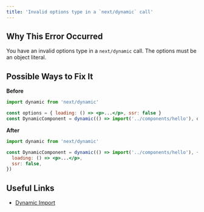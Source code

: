 ```yaml
---
title: 'Invalid options type in a `next/dynamic` call'
---
```


## Why This Error Occurred

You have an invalid options type in a `next/dynamic` call. The options must be an object literal.

## Possible Ways to Fix It

**Before**

```jsx filename="example.js"
import dynamic from 'next/dynamic'

const options = { loading: () => <p>...</p>, ssr: false }
const DynamicComponent = dynamic(() => import('../components/hello'), options)
```

**After**

```jsx filename="example.js"
import dynamic from 'next/dynamic'

const DynamicComponent = dynamic(() => import('../components/hello'), {
  loading: () => <p>...</p>,
  ssr: false,
})
```

## Useful Links

- [Dynamic Import](/docs/pages/building-your-application/optimizing/lazy-loading)
